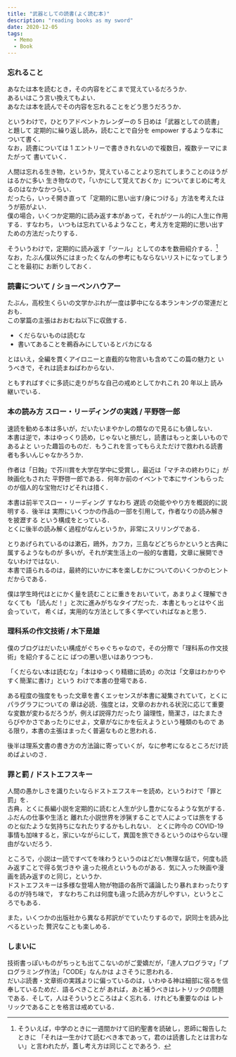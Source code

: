 ```yaml
---
title: "武器としての読書(よく読む本)"
description: "reading books as my sword"
date: 2020-12-05
tags:
  - Memo
  - Book
---
```


### 忘れること

あなたは本を読むとき，その内容をどこまで覚えているだろうか．  
あるいはこう言い換えてもよい．  
あなたは本を読んでその内容を忘れることをどう思うだろうか．

というわけで，ひとりアドベントカレンダーの 5 日めは「武器としての読書」と題して
定期的に繰り返し読み，読むことで自分を empower するような本について書く．  
なお，読書については 1 エントリーで書ききれないので複数日，複数テーマにまたがって
書いていく．

人間は忘れる生き物，というか，覚えていることより忘れてしまうことのほうがはるかに多い
生き物なので，「いかにして覚えておくか」についてまじめに考えるのはなかなかつらい．  
だったら，いっそ開き直って「定期的に思い出す/身につける」方法を考えたほうが筋がよい．  
僕の場合，いくつか定期的に読み返す本があって，それがツール的に人生に作用する．すなわち，
いつもは忘れているようなこと，考え方を定期的に思い出すための方法だったりする．

そういうわけで，定期的に読み返す「ツール」としての本を数冊紹介する．[^1]  
なお，たぶん僕以外にはまったくなんの参考にもならないリストになってしまうことを最初に
お断りしておく．

### 読書について / ショーペンハウアー

たぶん，高校生くらいの文学かぶれが一度は夢中になる本ランキングの常連だとおも．  
この掌篇の主張はおおむね以下に収斂する．

* くだらないものは読むな
* 書いてあることを鵜呑みにしているとバカになる

とはいえ，全編を貫くアイロニーと直截的な物言いも含めてこの篇の魅力と
いうべきで，それは読まねばわからない．

ともすればすぐに多読に走りがちな自己の戒めとしてかれこれ 20 年以上
読み継いでいる．


### 本の読み方 スロー・リーディングの実践 / 平野啓一郎

速読を勧める本は多いが，だいたいまやかしの類なので見るにも値しない．  
本書は逆で，本はゆっくり読め，じゃないと損だし，読書はもっと楽しいものであるよと
いった趣旨のものだ．もうこれを言ってもらえただけで救われる読書者も多いんじゃなかろうか．  

作者は「日蝕」で芥川賞を大学在学中に受賞し，最近は「マチネの終わりに」が映画化もされた
平野啓一郎である．何年か前のイベントで本にサインもらったのが個人的な宝物だけどそれは措く．  

本書は前半でスロー・リーディング すなわち 遅読 の効能ややり方を概説的に説明する．後半は
実際にいくつかの作品の一部を引用して，作者なりの読み解きを披瀝する という構成をとっている．  
とくに後半の読み解く過程がなんというか，非常にスリリングである．

とりあげられているのは漱石，鴎外，カフカ，三島などどちらかというと古典に属するようなものが
多いが，それが実生活上の一般的な書籍，文章に展開できないわけではない．  
本書で語られるのは，最終的にいかに本を楽しむかについてのいくつかのヒントだからである．

僕は学生時代はとにかく量を読むことに重きをおいていて，あまりよく理解できなくても
「読んだ！」と次に進みがちなタイプだった．本書ともっとはやく出会っていて，
希くば，実用的な方法として多く学べていればなぁと思う．


### 理科系の作文技術 / 木下是雄

僕のブログはだいたい構成がぐちゃぐちゃなので，その分際で「理科系の作文技術」を紹介することに
ばつの悪い思いはありつつも．

「くだらない本は読むな」「本はゆっくり精緻に読め」の次は「文章はわかりやすく簡潔に書け」という
わけで本書の登場である．  

ある程度の強度をもった文章を書くエッセンスが本書に凝集されていて，とくにパラグラフについての
章は必読．強度とは，文章のおかれる状況に応じて重要な変数が変わるだろうが，例えば説得力だったり
論理性，簡潔さ，はたまたきらびやかさであったりにせよ，文章がなにかを伝えようという種類のもので
ある限り，本書の主張はまったく普遍なものと思われる．

後半は理系文書の書き方の方法論に寄っていくが，なに参考になるところだけ読めばよいのさ．


### 罪と罰 / ドストエフスキー

人間の愚かしさを識りたいならドストエフスキーを読め，というわけで「罪と罰」を．  
古典，とくに長編小説を定期的に読むと人生が少し豊かになるような気がする．ふだんの仕事や生活と
離れた小説世界を渉猟することで人によっては旅をするのと似たような気持ちになれたりするかもしれない．
とくに昨今の COVID-19 事情も加味すると，家にいながらにして，異国を旅できるというのはやらない理由がないだろう．

ところで，小説は一読ですべてを味わうというのはどだい無理な話で，何度も読み返すことで得る気づきや
違った視点というものがある．気に入った映画や漫画を読み返すのと同じ，というか．  
ドストエフスキーは多様な登場人物が物語の各所で議論したり暴れまわったりするのが持ち味で，
すなわちこれは何度も違った読み方がしやすい，というところでもある．

また，いくつかの出版社から異なる邦訳がでていたりするので，訳同士を読み比べるといった
贅沢なことも楽しめる．  


### しまいに

技術書っぽいものがちっとも出てこないのがご愛嬌だが，「達人プログラマ」「プログラミング作法」「CODE」なんかは
よさそうに思われる．  
だいぶ読書・文章術の実践よりに偏っているのは，いわゆる神は細部に宿るを信奉しているためだ．語るべきことが
あれば，あと補うべきはレトリックの問題である．そして，人はそういうところはよく忘れる．けれども重要なのは
レトリックであることを格言は戒めている．


[^1]: そういえば，中学のときに一週間かけて旧約聖書を読破し，恩師に報告したときに
「それは一生かけて読むべき本であって，君のは読書したとは言わない」と言われたが，蓋し考え方は同じことであろう．
